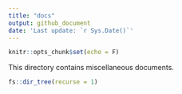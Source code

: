 ```yaml
---
title: "docs"
output: github_document
date: 'Last update: `r Sys.Date()`'
---
```


```r
knitr::opts_chunk$set(echo = F)
```

This directory contains miscellaneous documents. 

```r
fs::dir_tree(recurse = 1)
```
